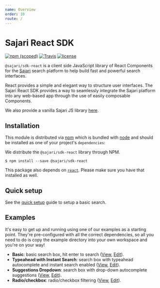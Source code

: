 ```yaml
---
name: Overview
order: 10
route: /
---
```


# Sajari React SDK

[![npm (scoped)](https://img.shields.io/npm/v/@sajari/sdk-react.svg?style=flat-square)](https://www.npmjs.com/package/@sajari/sdk-react)
[![Travis](https://img.shields.io/travis/sajari/sajari-sdk-react.svg?style=flat-square)](https://travis-ci.org/sajari/sajari-sdk-react)
[![license](https://img.shields.io/npm/l/@sajari/sdk-react.svg?style=flat-square)](./LICENSE)

`@sajari/sdk-react` is a client side JavaScript library of React Components for the
[Sajari](https://www.sajari.com) search platform to help build fast and powerful search interfaces.

React provides a simple and elegant way to structure user interfaces. The Sajari React SDK provides
a way to seamlessly integrate the Sajari platform into any web-based app through the use of easily
composable Components.

We also provide a vanilla Sajari JS library [here](https://github.com/sajari/sajari-sdk-js/).

## Installation

This module is distributed via [npm](https://www.npmjs.com/) which is bundled with
[node](https://nodejs.org/en/) and should be installed as one of your project's `dependencies`:

We distribute the `@sajari/sdk-react` library through NPM.

```shell
$ npm install --save @sajari/sdk-react
```

This package also depends on [`react`](https://www.npmjs.com/package/react).
Please make sure you have that installed as well.

## Quick setup

See the [quick setup](/quick-setup) guide to setup a basic search.

## Examples

It's easy to get up and running using one of our examples as a starting point.
They're pre-configured with all the correct dependencies, so all you need to do is copy the example
directory into your own workspace and you're on your way!

- **Basic**: basic search box, hit enter to search (<a href="https://3vy8p6k7z1.codesandbox.io/" target="_blank">View</a>, <a href="https://codesandbox.io/s/3vy8p6k7z1" target="_blank">Edit</a>).
- **Typeahead with Instant Search**: search box with typeahead autocomplete and instant search enabled (<a href="https://5zz60m4l0p.codesandbox.io/" target="_blank">View</a>, <a href="https://codesandbox.io/s/5zz60m4l0p" target="_blank">Edit</a>).
- **Suggestions Dropdown**: search box with drop-down autocomplete suggestions (<a href="https://pvo0pxojx.codesandbox.io/" target="_blank">View</a>, <a href="https://codesandbox.io/s/pvo0pxojx" target="_blank">Edit</a>).
- **Radio/checkbox**: radio/checkbox filtering (<a href="https://w64pm94vn8.codesandbox.io/" target="_blank">View</a>, <a href="https://codesandbox.io/s/w64pm94vn8" target="_blank">Edit</a>).

<!-- TODO(@benhinchley): build examples in codesandbox

* [Sliding autocomplete dropdown](./examples/sliding-autocomplete-dropdown): search box enabled by clicking search icon.
* [Standard search](./examples/standard-search/): instant search with autocomplete + tab filtering.
* [Aggregate](./examples/aggregate/): aggregate filtering.

-->
